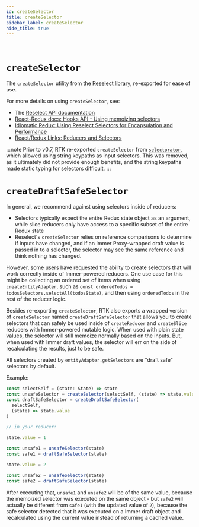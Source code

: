 ```yaml
---
id: createSelector
title: createSelector
sidebar_label: createSelector
hide_title: true
---
```


&nbsp;

# `createSelector`

The `createSelector` utility from the [Reselect library](https://github.com/reduxjs/reselect), re-exported for ease of use.

For more details on using `createSelector`, see:

- The [Reselect API documentation](https://github.com/reduxjs/reselect)
- [React-Redux docs: Hooks API - Using memoizing selectors](https://react-redux.js.org/next/api/hooks#using-memoizing-selectors)
- [Idiomatic Redux: Using Reselect Selectors for Encapsulation and Performance](https://blog.isquaredsoftware.com/2017/12/idiomatic-redux-using-reselect-selectors/)
- [React/Redux Links: Reducers and Selectors](https://github.com/markerikson/react-redux-links/blob/master/redux-reducers-selectors.md)

:::note
Prior to v0.7, RTK re-exported `createSelector` from [`selectorator`](https://github.com/planttheidea/selectorator), which
allowed using string keypaths as input selectors. This was removed, as it ultimately did not provide enough benefits, and
the string keypaths made static typing for selectors difficult.
:::

# `createDraftSafeSelector`

In general, we recommend against using selectors inside of reducers:

- Selectors typically expect the entire Redux state object as an argument, while slice reducers only have access to a specific subset of the entire Redux state
- Reselect's `createSelector` relies on reference comparisons to determine if inputs have changed, and if an Immer Proxy-wrapped draft value is passed in to a selector, the selector may see the same reference and think nothing has changed.

However, some users have requested the ability to create selectors that will work correctly inside of Immer-powered reducers. One use case for this might be collecting an ordered set of items when using `createEntityAdapter`, such as `const orderedTodos = todosSelectors.selectAll(todosState)`, and then using `orderedTodos` in the rest of the reducer logic.

Besides re-exporting `createSelector`, RTK also exports a wrapped version of `createSelector` named `createDraftSafeSelector` that allows you to create selectors that can safely be used inside of `createReducer` and `createSlice` reducers with Immer-powered mutable logic. When used with plain state values, the selector will still memoize normally based on the inputs. But, when used with Immer draft values, the selector will err on the side of recalculating the results, just to be safe.

All selectors created by `entityAdapter.getSelectors` are "draft safe" selectors by default.

Example:

```js
const selectSelf = (state: State) => state
const unsafeSelector = createSelector(selectSelf, (state) => state.value)
const draftSafeSelector = createDraftSafeSelector(
  selectSelf,
  (state) => state.value
)

// in your reducer:

state.value = 1

const unsafe1 = unsafeSelector(state)
const safe1 = draftSafeSelector(state)

state.value = 2

const unsafe2 = unsafeSelector(state)
const safe2 = draftSafeSelector(state)
```

After executing that, `unsafe1` and `unsafe2` will be of the same value, because the memoized selector was
executed on the same object - but `safe2` will actually be different from `safe1` (with the updated value of `2`),
because the safe selector detected that it was executed on a Immer draft object and recalculated using the current
value instead of returning a cached value.
